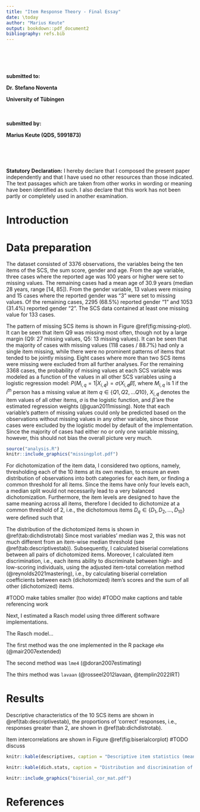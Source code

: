 ```yaml
---
title: "Item Response Theory - Final Essay"
date: \today
author: "Marius Keute"
output: bookdown::pdf_document2
bibliography: refs.bib
---
```


\
\
\
\
**submitted to:**

**Dr. Stefano Noventa**

**University of Tübingen**
\
\
\


**submitted by:**

**Marius Keute (QDS, 5991873)**


\
\
\

**Statutory Declaration:**
I hereby declare that I composed the present paper independently and that I have used no other resources than those indicated. The text passages which are taken from other works in wording or meaning have been identified as such. I also declare that this work has not been partly or completely used in another examination.

\newpage
\newpage

# Introduction

# Data preparation

The dataset consisted of 3376 observations, the variables being the ten items of the SCS, the sum score, gender and age. From the age variable, three cases where the reported age was 100 years or higher were set to missing values. The remaining cases had a mean age of 30.9 years (median 28 years, range [14, 85]). From the gender variable, 13 values were missing and 15 cases where the reported gender was "3" were set to missing values. Of the remaining cases, 2295 (68.5%) reported gender "1" and 1053 (31.4%) reported gender "2". The SCS data contained at least one missing value for 133 cases.

The pattern of missing SCS items is shown in Figure \@ref(fig:missing-plot). It can be seen that item Q9 was missing most often, though not by a large margin (Q9: 27 missing values, Q5: 13 missing values). It can be seen that the majority of cases with missing values (118 cases / 88.7%) had only a single item missing, while there were no prominent patterns of items that tended to be jointly missing. Eight cases where more than two SCS items were missing were excluded from all further analyses. For the remaining 3368 cases, the probability of missing values at each SCS variable was modeled as a function of the values in all other SCS variables using a logistic regression model: $P(M_{i,q} = 1|X_{i,\not q}) = \sigma(X_{i,\not q} \hat{\beta})$, where $M_{i,q}$ is 1 if the $i^{th}$ person has a missing value at item $q \in \{Q1, Q2, ... Q10\}$, $X_{i,\not q}$ denotes the item values of all other items, $\sigma$ is the logistic function, and $\hat{\beta}$ are the estimated regression weights (@guan2011missing). Note that each variable's pattern of missing values could only be predicted based on the observations without missing values in any other variable, since those cases were excluded by the logistic model by default of the implementation. Since the majority of cases had either no or only one variable missing, however, this should not bias the overall picture very much.


```r
source("analysis.R")
knitr::include_graphics("missingplot.pdf")
``` 

For dichotomization of the item data, I considered two options, namely, thresholding each of the 10 items at its own median, to ensure an even distribution of observations into both categories for each item, or finding a common threshold for all items. Since the items have only four levels each, a median split would not necessarily lead to a very balanced dichotomization. Furthermore, the item levels are designed to have the same meaning across all items, therefore I decided to dichotomize at a common threshold of 2, i.e., the dichotomous items $D_q \in \{D_1, D_2, ..., D_{10}\}$ were defined such that 

```{=latex}
$$
D_{i,q} = \begin{cases}
0 \text{ if } Q_{i,q} \in \{1,2\},\\
1 \text{ if } Q_{i,q} \in \{3,4\},\\

\end{cases}
$$
```

The distribution of the dichotomized items is shown in \@ref(tab:dichdistrotab) Since most variables' median was 2, this was not much different from an item-wise median threshold (see \@ref(tab:descriptivestab)). Subsequently, I calculated biserial correlations between all pairs of dichotomized items. Moreover, I calculated item discrimination, i.e., each items ability to discriminate between high- and low-scoring individuals, using the adjusted item-total correlation method (@reynolds2021mastering), i.e., by calculating biserial correlation coefficients between each (dichotomized) item's scores and the sum of all other (dichotomized) items.

#TODO make tables smaller (too wide)
#TODO make captions and table referencing work

Next, I estimated a Rasch model using three different software implementations.

The Rasch model...

The first method was the one implemented in the R package `eRm` (@mair2007extended) 

The second method was `lme4` (@doran2007estimating)

The thirs method was `lavaan` (@rosseel2012lavaan, @templin2022IRT)

# Results
Descriptive characteristics of the 10 SCS items are shown in \@ref(tab:descriptivestab), the proportions of 'correct' responses, i.e., responses greater than 2, are shown in \@ref(tab:dichdistrotab).

Item intercorrelations are shown in Figure \@ref(fig:biserialcorplot)
#TODO discuss

```r
knitr::kable(descriptives, caption = "Descriptive item statistics (mean, median and range before dichotomization)")
```

```r
knitr::kable(dich.stats, caption = "Distribution and discrimination of dichotomized items")
```

```r
knitr::include_graphics("biserial_cor_mat.pdf")
``` 





\newpage
# References

<div id="refs"></div>



